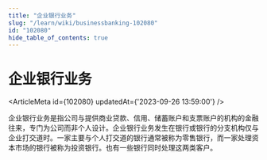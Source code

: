 ```yaml
---
title: "企业银行业务"
slug: "/learn/wiki/businessbanking-102080"
id: "102080"
hide_table_of_contents: true
---
```



# 企业银行业务

<ArticleMeta id={102080} updatedAt={'2023-09-26 13:59:00'} />
<div className='border-solid border-b border-t-0 my-4 border-[var(--ifm-color-gray-300)]' />

企业银行业务是指公司与提供商业贷款、信用、储蓄账户和支票账户的机构的金融往来，专门为公司而非个人设计。企业银行业务发生在银行或银行的分支机构仅与企业打交道时。一家主要与个人打交道的银行通常被称为零售银行，而一家处理资本市场的银行被称为投资银行。也有一些银行同时处理这两类客户。
